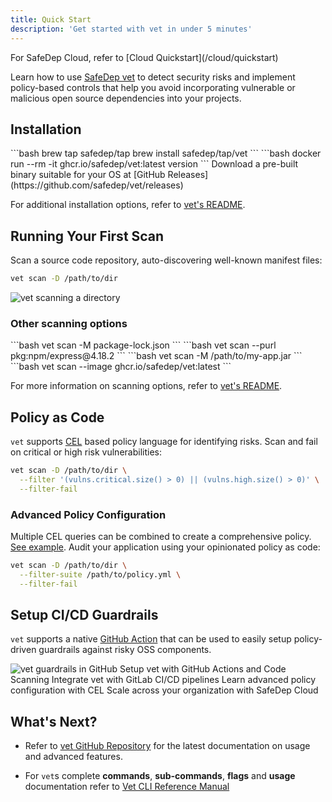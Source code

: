 ```yaml
---
title: Quick Start
description: 'Get started with vet in under 5 minutes'
---
```


<Info>
For SafeDep Cloud, refer to [Cloud Quickstart](/cloud/quickstart)
</Info>

Learn how to use [SafeDep vet](https://github.com/safedep/vet) to detect security risks and implement policy-based controls that help you avoid incorporating vulnerable or malicious open source dependencies into your projects.

## Installation

<AccordionGroup>
  <Accordion icon="beer-mug" title="Homebrew (macOS/Linux)">
    ```bash
    brew tap safedep/tap
    brew install safedep/tap/vet
    ```
  </Accordion>
  
  <Accordion icon="docker" title="Container Image">
    ```bash
    docker run --rm -it ghcr.io/safedep/vet:latest version
    ```
  </Accordion>
  
  <Accordion icon="download" title="Pre-built Binary">
    Download a pre-built binary suitable for your OS at [GitHub Releases](https://github.com/safedep/vet/releases)
  </Accordion>
</AccordionGroup>

For additional installation options, refer to [vet's README](https://github.com/safedep/vet).

## Running Your First Scan

Scan a source code repository, auto-discovering well-known manifest files:

```bash
vet scan -D /path/to/dir
```

<img src="/images/vet/vet-scan-directory.png" alt="vet scanning a directory" />

### Other scanning options

<AccordionGroup>
  <Accordion icon="file" title="Scan a single file">
    ```bash
    vet scan -M package-lock.json
    ```
  </Accordion>
  
  <Accordion icon="link" title="Scan a PURL">
    ```bash
    vet scan --purl pkg:npm/express@4.18.2
    ```
  </Accordion>
  
  <Accordion icon="java" title="Scan a Java JAR file">
    ```bash
    vet scan -M /path/to/my-app.jar
    ```
  </Accordion>
  
  <Accordion icon="docker" title="Scan an OCI image">
    ```bash
    vet scan --image ghcr.io/safedep/vet:latest
    ```
  </Accordion>
</AccordionGroup>

For more information on scanning options, refer to [vet's README](https://github.com/safedep/vet).

## Policy as Code

`vet` supports [CEL](https://cel.dev/) based policy language for identifying risks. Scan and fail on critical or high risk vulnerabilities:

```bash
vet scan -D /path/to/dir \
  --filter '(vulns.critical.size() > 0) || (vulns.high.size() > 0)' \
  --filter-fail
```

### Advanced Policy Configuration

Multiple CEL queries can be combined to create a comprehensive policy. [See example](https://github.com/safedep/vet/blob/main/samples/filter-suites/fs-generic.yml). Audit your application using your opinionated policy as code:

```bash
vet scan -D /path/to/dir \
  --filter-suite /path/to/policy.yml \
  --filter-fail
```

## Setup CI/CD Guardrails

`vet` supports a native [GitHub Action](https://github.com/safedep/vet-action) that can be used to easily setup policy-driven guardrails against risky OSS components.

<img src="/images/vet-guardrails.png" alt="vet guardrails in GitHub" />

<CardGroup cols={2}>
  <Card title="GitHub Integration" icon="github" href="/guides/github-code-scanning">
    Setup vet with GitHub Actions and Code Scanning
  </Card>
  <Card title="GitLab Integration" icon="gitlab" href="/guides/gitlab-dependency-scanning">
    Integrate vet with GitLab CI/CD pipelines
  </Card>
  <Card title="Policy Configuration" icon="shield-check" href="/advanced/policy-as-code">
    Learn advanced policy configuration with CEL
  </Card>
  <Card title="Cloud Platform" icon="cloud" href="/cloud/quickstart">
    Scale across your organization with SafeDep Cloud
  </Card>
</CardGroup>

## What's Next?

- Refer to [vet GitHub Repository](https://github.com/safedep/vet) for the latest documentation on usage and advanced features.

- For `vet`s complete **commands**, **sub-commands**, **flags** and **usage** documentation refer to [Vet CLI Reference Manual](https://safedep.github.io/vet) 
